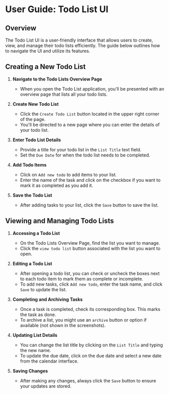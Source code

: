 # User Guide: Todo List UI

## Overview

The Todo List UI is a user-friendly interface that allows users to create, view, and manage their todo lists efficiently. The guide below outlines how to navigate the UI and utilize its features.

## Creating a New Todo List

1. **Navigate to the Todo Lists Overview Page**

   - When you open the Todo List application, you'll be presented with an overview page that lists all your todo lists.

2. **Create New Todo List**

   - Click the `Create Todo List` button located in the upper right corner of the page.
   - You'll be directed to a new page where you can enter the details of your todo list.

3. **Enter Todo List Details**

   - Provide a title for your todo list in the `List Title` text field.
   - Set the `Due Date` for when the todo list needs to be completed.

4. **Add Todo Items**

   - Click on `Add new todo` to add items to your list.
   - Enter the name of the task and click on the checkbox if you want to mark it as completed as you add it.

5. **Save the Todo List**
   - After adding tasks to your list, click the `Save` button to save the list.

## Viewing and Managing Todo Lists

1. **Accessing a Todo List**

   - On the Todo Lists Overview Page, find the list you want to manage.
   - Click the `view todo list` button associated with the list you want to open.

2. **Editing a Todo List**

   - After opening a todo list, you can check or uncheck the boxes next to each todo item to mark them as complete or incomplete.
   - To add new tasks, click `Add new todo`, enter the task name, and click `Save` to update the list.

3. **Completing and Archiving Tasks**

   - Once a task is completed, check its corresponding box. This marks the task as done.
   - To archive a list, you might use an `archive` button or option if available (not shown in the screenshots).

4. **Updating List Details**

   - You can change the list title by clicking on the `List Title` and typing the new name.
   - To update the due date, click on the due date and select a new date from the calendar interface.

5. **Saving Changes**
   - After making any changes, always click the `Save` button to ensure your updates are stored.
